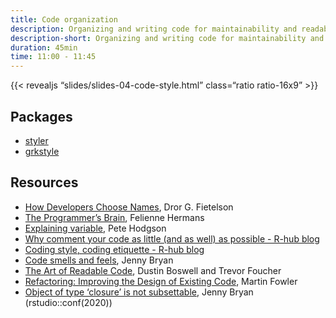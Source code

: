 ```yaml
---
title: Code organization
description: Organizing and writing code for maintainability and readability
description-short: Organizing and writing code for maintainability and readability
duration: 45min
time: 11:00 - 11:45
---
```


::: {.ratio .ratio-16x9}
{{< revealjs "slides/slides-04-code-style.html" class="ratio ratio-16x9" >}}
:::

## Packages

* [styler](https://styler.r-lib.org/)
* [grkstyle](https://github.com/gadenbuie/grkstyle)

## Resources

* [How Developers Choose Names](https://www.cs.huji.ac.il/~feit/papers/Names20TSE.pdf), Dror G. Fietelson
* [The Programmer's Brain](https://www.manning.com/books/the-programmers-brain), Felienne Hermans
* [Explaining variable](https://blog.thepete.net/blog/2021/06/24/explaining-variable/), Pete Hodgson
* [Why comment your code as little (and as well) as possible - R-hub blog](https://blog.r-hub.io/2023/01/26/code-comments-self-explaining-code/)
* [Coding style, coding etiquette - R-hub blog](https://blog.r-hub.io/2022/03/21/code-style/)
* [Code smells and feels](https://www.youtube.com/watch?v=7oyiPBjLAWY), Jenny Bryan
* [The Art of Readable Code](https://www.oreilly.com/library/view/the-art-of/9781449318482/), Dustin Boswell and Trevor Foucher
* [Refactoring: Improving the Design of Existing Code](https://www.oreilly.com/library/view/refactoring-improving-the/9780134757681/), Martin Fowler
* [Object of type ‘closure’ is not subsettable](https://www.youtube.com/watch?v=vgYS-F8opgE&list=PLNH8Eqj5v_KbhyWsHjWvYbt2TGiD3OlPc), Jenny Bryan (rstudio::conf(2020))
